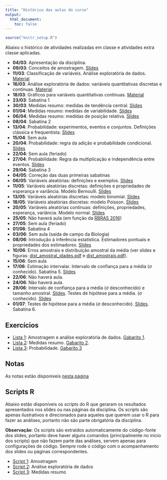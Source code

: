 ```yaml
---
title: "Histórico das aulas do curso"
output:
  html_document:
    toc: false
---
```


```r
source("knitr_setup.R")
```

Abaixo o histórico de atividades realizadas em classe e atividades extra
classe aplicadas.

- **04/03**: Apresentação da disciplina.
- **09/03**: Conceitos de amostragem. [Slides](01_introducao_e_amostragem/01_Introducao_a_Estatistica_e_amostragem.pdf)
- **11/03**: Classificação de variáveis. Análise exploratória de dados. [Material](02_Analise_Exploratoria_de_Dados.html)
- **16/03**: Análise exploratória de dados: variáveis quantitativas
  discretas e contínuas. [Material](02_Analise_Exploratoria_de_Dados.html)
- **18/03**: Gráficos para variáveis quantitativas contínuas. [Material](02_Analise_Exploratoria_de_Dados.html)
- **23/03**: Sabatina 1
- **30/03**: Medidas resumo: medidas de tendência central.
  [Slides](03_Medidas_resumo/03_Medidas_resumo.pdf)
- **01/04**: Medidas resumo: medidas de variabilidade.
  [Slides](03_Medidas_resumo/03_Medidas_resumo.pdf)
- **06/04**: Medidas resumo: medidas de posição relativa.
  [Slides](03_Medidas_resumo/03_Medidas_resumo.pdf)
- **08/04**: Sabatina 2
- **13/04**: Probabilidade: experimentos, eventos e conjuntos.
  Definições clássica e frequentista.
  [Slides](04_Probabilidade/04_Probabilidade.pdf)
- **15/04**: Sem aula
- **20/04**: Probabilidade: regra da adição e probabilidade condicional.
  [Slides](04_Probabilidade/04_Probabilidade.pdf)
- **22/04**: Sem aula (feriado)
- **27/04**: Probabilidade: Regra da multiplicação e independência entre
  eventos. [Slides](04_Probabilidade/04_Probabilidade.pdf)
- **29/04**: Sabatina 3
- **04/05**: Correção das duas primeiras sabatinas
- **06/05**: Variáveis aleatórias: definições e exemplos.
  [Slides](05_Variaveis_aleatorias/05_Variaveis_Aleatorias.pdf)
- **11/05**: Variáveis aleatórias discretas: definições e propriedades
  de esperança e variância. Modelo Bernoulli.
  [Slides](05_Variaveis_aleatorias/05_Variaveis_Aleatorias.pdf)
- **13/05**: Variáveis aleatórias discretas: modelo binomial.
  [Slides](05_Variaveis_aleatorias/05_Variaveis_Aleatorias.pdf)
- **18/05**: Variáveis aleatórias discretas: modelo Poisson.
  [Slides](05_Variaveis_aleatorias/05_Variaveis_Aleatorias.pdf)
- **20/05**: Variáveis aleatórias contínuas: definições, propriedades,
  esperança, variância. Modelo normal.
  [Slides](05_Variaveis_aleatorias/05_Variaveis_Aleatorias.pdf)
- **25/05**: Não haverá aula (em função da [RBRAS 2016])
- **27/05**: Sem aula (feriado)
- **01/06**: Sabatina 4
- **03/06**: Sem aula (saída de campo da Biologia)
- **08/06**: Introdução à inferência estatística. Estimadores pontuais e
  propriedades dos estimadores.
  [Slides](06_Estimacao_pontual/06_Estimacao_pontual.pdf)
- **10/06**: Erros amostrais e distribuição amostral da média (ver
  slides e figuras:
  [dist_amostral_idades.pdf](06_Estimacao_pontual/dist_amostral_idades.pdf)
  e [dist_amostrais.pdf](06_Estimacao_pontual/dist_amostrais.pdf)).
- **15/06**: Sem aula
- **17/06**: Estimação intervalar. Intervalo de confiança para a média
  ($\sigma$ conhecido). Sabatina 5.
  [Slides](07_Estimacao_intervalar/07_Estimacao_intervalar.pdf)
- **22/06**: Não haverá aula.
- **24/06**: Não haverá aula.
- **29/06**: Intervalo de confiança para a média ($\sigma$
  desconhecido) e tamanho amostral.
  [Slides](07_Estimacao_intervalar/07_Estimacao_intervalar.pdf). Testes
  de hipótese para a média. ($\sigma$ conhecido).
  [Slides](08_Teste_de_hipotese/08_Teste_de_hipotese.pdf)
- **01/07**: Testes de hipótese para a média ($\sigma$ desconhecido).
  [Slides](08_Teste_de_hipotese/08_Teste_de_hipotese.pdf). Sabatina 6.


## Exercícios

- [Lista 1][]: Amostragem e análise exploratória de dados. [Gabarito 1][].
- [Lista 2][]: Medidas resumo. [Gabarito 2][].
- [Lista 3][]: Probabilidade. [Gabarito 3][]

[Lista 1]: exercicios/01_Amostragem_e_Exploratoria.pdf
[Gabarito 1]: exercicios/01_Amostragem_e_Exploratoria_GABARITO.pdf
[Lista 2]: exercicios/03_Medidas_resumo.pdf
[Gabarito 2]: exercicios/03_Medidas_resumo_GABARITO.pdf
[Lista 3]: exercicios/04_Probabilidade.pdf
[Gabarito 3]: exercicios/04_Probabilidade_GABARITO.pdf

## Notas

As notas estão disponíveis [nesta página](notas.html)

## Scripts R

Abaixo estão disponíveis os scripts do R que geraram os resultados
apresentados nos slides ou nas páginas da disciplina. Os scripts são
apenas ilustrativos e direcionados para aqueles que querem usar o R para
fazer as análises, portanto não são parte obrigatória da disciplina.

**Observação**: Os scripts são extraídos automaticamente do código-fonte
dos slides, portanto deve haver alguns comandos (principalmente no
início dos scripts) que não fazem parte das análises, servem apenas para
configurações de código. Sempre rode o código com o acompanhamento dos
slides ou páginas correspondentes.

- [Script 1][]: Amostragem
- [Script 2][]: Análise exploratória de dados
- [Script 3][]: Medidas resumo

[Script 1]: 01_introducao_e_amostragem/script_amostragem.R
[Script 2]: 02_Analise_Exploratoria_de_Dados.R
[Script 3]: 03_Medidas_resumo/03_Medidas_resumo.R

[RBRAS 2016]: http://rbras2016.ufba.br/pt
